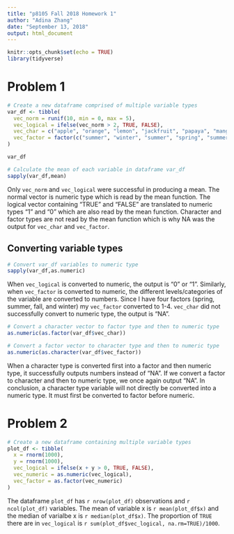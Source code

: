 ```yaml
---
title: "p8105 Fall 2018 Homework 1"
author: "Adina Zhang"
date: "September 13, 2018"
output: html_document
---
```


```r
knitr::opts_chunk$set(echo = TRUE)
library(tidyverse)
```

# Problem 1

```r
# Create a new dataframe comprised of multiple variable types 
var_df <- tibble(
  vec_norm = runif(10, min = 0, max = 5),
  vec_logical = ifelse(vec_norm > 2, TRUE, FALSE),
  vec_char = c("apple", "orange", "lemon", "jackfruit", "papaya", "mango", "raspberry", "tomato", "cucumber", "lime"),
  vec_factor = factor(c("summer", "winter", "summer", "spring", "summer", "winter", "fall", "fall", "winter", "fall"))
)

var_df

# Calculate the mean of each variable in dataframe var_df
sapply(var_df,mean)
```

Only `vec_norm` and `vec_logical` were successful in producing a mean. The normal vector is numeric type which is read by the mean function. The logical vector containing "TRUE" and "FALSE" are translated to numeric types "1" and "0" which are also read by the mean function. Character and factor types are not read by the mean function which is why NA was the output for `vec_char` and `vec_factor`.

## Converting variable types

```r
# Convert var_df variables to numeric type
sapply(var_df,as.numeric)
```
When `vec_logical` is converted to numeric, the output is "0" or "1". Similarly, when `vec_factor` is converted to numeric, the different levels/categories of the variable are converted to numbers. Since I have four factors (spring, summer, fall, and winter) my `vec_factor` converted to 1-4. `vec_char` did not successfully convert to numeric type, the output is "NA".

```r
# Convert a character vector to factor type and then to numeric type
as.numeric(as.factor(var_df$vec_char))
```

```r
# Convert a factor vector to character type and then to numeric type
as.numeric(as.character(var_df$vec_factor))
```
When a character type is converted first into a factor and then numeric type, it successfully outputs numbers instead of "NA". If we convert a factor to character and then to numeric type, we once again output "NA". In conclusion, a character type variable will not directly be converted into a numeric type. It must first be converted to factor before numeric.

# Problem 2

```r
# Create a new dataframe containing multiple variable types 
plot_df <- tibble(
  x = rnorm(1000),
  y = rnorm(1000),
  vec_logical = ifelse(x + y > 0, TRUE, FALSE),
  vec_numeric = as.numeric(vec_logical),
  vec_factor = as.factor(vec_numeric)
)
```

The dataframe `plot_df` has `r nrow(plot_df)` observations and `r ncol(plot_df)` variables.  The mean of variable x is `r mean(plot_df$x)` and the median of varialbe x is `r median(plot_df$x)`. The proportion of `TRUE` there are in `vec_logical` is `r sum(plot_df$vec_logical, na.rm=TRUE)/1000`.